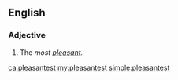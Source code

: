 ==English==

===Adjective===
{{head|en|adjective superlative form}}

# {{en-superlative of|pleasant}} The ''most [[pleasant]].''

[[ca:pleasantest]]
[[my:pleasantest]]
[[simple:pleasantest]]